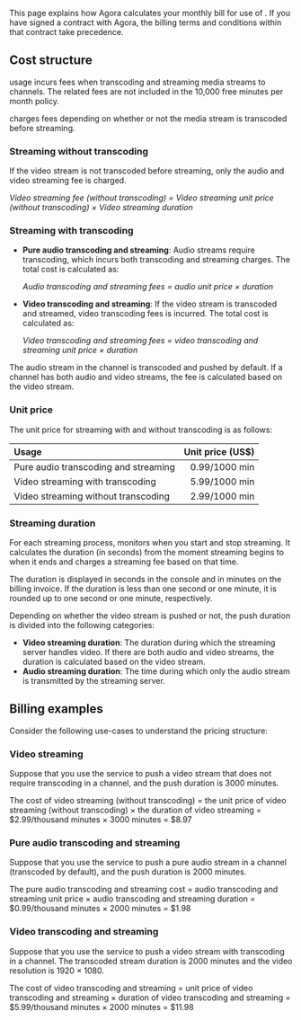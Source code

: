 
This page explains how Agora calculates your monthly bill for use of <Vpd k="NAME" />. If you have signed a contract with Agora, the billing terms and conditions within that contract take precedence.

## Cost structure
<Vg k="COMPANY" /> <Vpd k="NAME" /> usage incurs fees when transcoding and streaming media streams to <Vg k="VSDK" /> channels. The related fees are not included in the 10,000 free minutes per month policy.

<Vg k="COMPANY" /> charges fees depending on whether or not the media stream is transcoded before streaming.

### Streaming without transcoding

If the video stream is not transcoded before streaming, only the audio and video streaming fee is charged. 

*Video streaming fee (without transcoding) = Video streaming unit price (without transcoding) × Video streaming duration*

### Streaming with transcoding

- **Pure audio transcoding and streaming**: Audio streams require transcoding, which incurs both transcoding and streaming charges. The total cost is calculated as: 
    
    *Audio transcoding and streaming fees = audio unit price × duration*

- **Video transcoding and streaming**: If the video stream is transcoded and streamed, video transcoding fees is incurred. The total cost is calculated as: 
    
    *Video transcoding and streaming fees = video transcoding and streaming unit price × duration*

<Admonition type="info">
The audio stream in the channel is transcoded and pushed by default.
If a channel has both audio and video streams, the fee is calculated based on the video stream.
</Admonition>

### Unit price

The unit price for streaming with and without transcoding is as follows:

|Usage                                 | Unit price (US$) |
|:--------------------------------------|------------------:|
| Pure audio transcoding and streaming | 0.99/1000 min   |
| Video streaming with transcoding     | 5.99/1000 min   |
| Video streaming without transcoding  | 2.99/1000 min   |

### Streaming duration

For each streaming process, <Vg k="COMPANY" /> monitors when you start and stop streaming. It calculates the duration (in seconds) from the moment streaming begins to when it ends and charges a streaming fee based on that time.

<Admonition type="info">
The duration is displayed in seconds in the <Vg k="COMPANY" /> console and in minutes on the billing invoice. If the duration is less than one second or one minute, it is rounded up to one second or one minute, respectively.
</Admonition>

Depending on whether the video stream is pushed or not, the push duration is divided into the following categories:

- **Video streaming duration**: The duration during which the streaming server handles video. If there are both audio and video streams, the duration is calculated based on the video stream.
- **Audio streaming duration**: The time during which only the audio stream is transmitted by the streaming server.

## Billing examples

Consider the following use-cases to understand the pricing structure:

### Video streaming
Suppose that you use the <Vpd k="NAME" /> service to push a video stream that does not require transcoding in a channel, and the push duration is 3000 minutes.

The cost of video streaming (without transcoding) = the unit price of video streaming (without transcoding) × the duration of video streaming = $2.99/thousand minutes × 3000 minutes = $8.97

### Pure audio transcoding and streaming
Suppose that you use the <Vpd k="NAME" /> service to push a pure audio stream in a channel (transcoded by default), and the push duration is 2000 minutes.

The pure audio transcoding and streaming cost = audio transcoding and streaming unit price × audio transcoding and streaming duration = $0.99/thousand minutes × 2000 minutes = $1.98

### Video transcoding and streaming
Suppose that you use the <Vpd k="NAME" /> service to push a video stream with transcoding in a channel. The transcoded stream duration is 2000 minutes and the video resolution is 1920 × 1080.

The cost of video transcoding and streaming = unit price of video transcoding and streaming × duration of video transcoding and streaming = $5.99/thousand minutes × 2000 minutes = $11.98